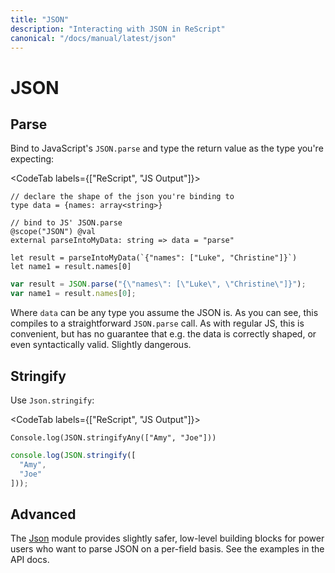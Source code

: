 ```yaml
---
title: "JSON"
description: "Interacting with JSON in ReScript"
canonical: "/docs/manual/latest/json"
---
```


# JSON

## Parse

Bind to JavaScript's `JSON.parse` and type the return value as the type you're expecting:

<CodeTab labels={["ReScript", "JS Output"]}>

```res example
// declare the shape of the json you're binding to
type data = {names: array<string>}

// bind to JS' JSON.parse
@scope("JSON") @val
external parseIntoMyData: string => data = "parse"

let result = parseIntoMyData(`{"names": ["Luke", "Christine"]}`)
let name1 = result.names[0]
```
```js
var result = JSON.parse("{\"names\": [\"Luke\", \"Christine\"]}");
var name1 = result.names[0];
```

</CodeTab>

Where `data` can be any type you assume the JSON is. As you can see, this compiles to a straightforward `JSON.parse` call. As with regular JS, this is convenient, but has no guarantee that e.g. the data is correctly shaped, or even syntactically valid. Slightly dangerous.

## Stringify

Use `Json.stringify`:

<CodeTab labels={["ReScript", "JS Output"]}>

```res example
Console.log(JSON.stringifyAny(["Amy", "Joe"]))
```
```js
console.log(JSON.stringify([
  "Amy",
  "Joe"
]));
```

</CodeTab>

## Advanced

The [Json](api/core/json) module provides slightly safer, low-level building blocks for power users who want to parse JSON on a per-field basis. See the examples in the API docs.
